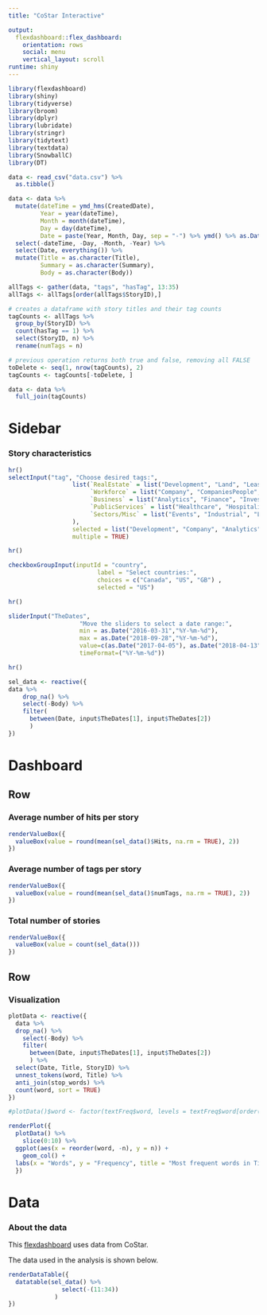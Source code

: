 ```yaml
---
title: "CoStar Interactive"

output: 
  flexdashboard::flex_dashboard:
    orientation: rows
    social: menu
    vertical_layout: scroll
runtime: shiny
---
```


```r
library(flexdashboard)
library(shiny)
library(tidyverse)
library(broom)
library(dplyr)
library(lubridate)
library(stringr)
library(tidytext)
library(textdata)
library(SnowballC)
library(DT)
```

```r
data <- read_csv("data.csv") %>%
  as.tibble()

data <- data %>%
  mutate(dateTime = ymd_hms(CreatedDate),
         Year = year(dateTime),
         Month = month(dateTime),
         Day = day(dateTime),
         Date = paste(Year, Month, Day, sep = "-") %>% ymd() %>% as.Date()) %>%
  select(-dateTime, -Day, -Month, -Year) %>%
  select(Date, everything()) %>%
  mutate(Title = as.character(Title), 
         Summary = as.character(Summary),
         Body = as.character(Body))
```

```r
allTags <- gather(data, "tags", "hasTag", 13:35) 
allTags <- allTags[order(allTags$StoryID),]

# creates a dataframe with story titles and their tag counts
tagCounts <- allTags %>%
  group_by(StoryID) %>%
  count(hasTag == 1) %>%
  select(StoryID, n) %>%
  rename(numTags = n)

# previous operation returns both true and false, removing all FALSE
toDelete <- seq(1, nrow(tagCounts), 2)
tagCounts <- tagCounts[-toDelete, ]

data <- data %>%
  full_join(tagCounts)
```


Sidebar {.sidebar}
=======================================================================

### Story characteristics

```r
hr()
selectInput("tag", "Choose desired tags:",
                  list(`RealEstate` = list("Development", "Land", "Lease", "MixedUse", "Retail", "Sale", "SpecialPurpose"),
                       `Workforce` = list("Company", "CompaniesPeople", "Office"),
                       `Business` = list("Analytics", "Finance", "Investment"),
                       `PublicServices` = list("Healthcare", "Hospitality", "Multifamily", "People", "PublicSector"),
                       `Sectors/Misc` = list("Events", "Industrial", "Legal", "National")
                  ),
                  selected = list("Development", "Company", "Analytics", "Healthcare"),
                  multiple = TRUE)
```



```r
hr()

checkboxGroupInput(inputId = "country",
                         label = "Select countries:",
                         choices = c("Canada", "US", "GB") ,
                         selected = "US")
```


```r
hr()

sliderInput("TheDates",
                    "Move the sliders to select a date range:",
                    min = as.Date("2016-03-31","%Y-%m-%d"),
                    max = as.Date("2018-09-28","%Y-%m-%d"),
                    value=c(as.Date("2017-04-05"), as.Date("2018-04-13")),
                    timeFormat=("%Y-%m-%d"))
```



```r
hr()

sel_data <- reactive({
data %>%
    drop_na() %>%
    select(-Body) %>%
    filter(
      between(Date, input$TheDates[1], input$TheDates[2])
      )
})
```


Dashboard
=======================================================================

Row
-----------------------------------------------------------------------

### Average number of hits per story {.value-box}

```r
renderValueBox({
  valueBox(value = round(mean(sel_data()$Hits, na.rm = TRUE), 2))
})
```

### Average number of tags per story {.value-box}

```r
renderValueBox({
  valueBox(value = round(mean(sel_data()$numTags, na.rm = TRUE), 2))
})
```

### Total number of stories {.value-box}
```r
renderValueBox({
  valueBox(value = count(sel_data()))
})

```

Row
-----------------------------------------------------------------------

### Visualization {data-width=700}

```r
plotData <- reactive({ 
  data %>%
  drop_na() %>%
    select(-Body) %>%
    filter(
      between(Date, input$TheDates[1], input$TheDates[2])
      ) %>%
  select(Date, Title, StoryID) %>%
  unnest_tokens(word, Title) %>%
  anti_join(stop_words) %>%
  count(word, sort = TRUE)
})

#plotData()$word <- factor(textFreq$word, levels = textFreq$word[order(desc((textFreq$n)))])
```

```r
renderPlot({
  plotData() %>%
    slice(0:10) %>%
  ggplot(aes(x = reorder(word, -n), y = n)) +
    geom_col() +
  labs(x = "Words", y = "Frequency", title = "Most frequent words in Titles")
  })
```

Data
=======================================================================

### About the data {data-width=100}

This [flexdashboard](https://rmarkdown.rstudio.com/flexdashboard/) uses data 
from CoStar.

The data used in the analysis is shown below.

```r
renderDataTable({
  datatable(sel_data() %>%
               select(-(11:34))
             ) 
})
```